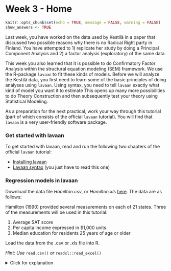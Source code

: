 # Week 3 - Home

```r
knitr::opts_chunk$set(echo = TRUE, message = FALSE, warning = FALSE)
show_answers <- TRUE
```
Last week, you have worked on the data used by Kestilä in a paper that discussed two possible 
reasons why there is no Radical Right party in Finland. You have attempted to 1) replicate her 
study by doing a Principal Component Analysis and 2) a factor analysis (exploratory) of the same 
data. 

This week you also learned that it is possible to do Confirmatory Factor Analysis within the structural 
equation modeling (SEM) framework.  We use the R-package `lavaan` to fit these kinds of models. 
Before we will analyze the Kestilä data, you first need to learn some of the basic principles of doing 
analyses using `lavaan`. Using syntax, you need to tell `lavaan` exactly 
what kind of model you want it to estimate This opens up many more possibilities to do Theory Construction and then 
subsequently test your theory using Statistical Modeling. 

As a preparation for the next practical, work your way through this tutorial (part of which consists of the official `lavaan` tutorial). You will find that `lavaan` is a very user-friendly software package.

### Get started with lavaan

To get started with lavaan, read and run the following two chapters of the official `lavaan` tutorial:

* [Installing lavaan](http://lavaan.ugent.be/tutorial/install.html)
* [Lavaan syntax](http://lavaan.ugent.be/tutorial/syntax1.html) (you just have to read this one)

### Regression models in lavaan

Download the data file *Hamilton.csv*, or *Hamilton.xls* [here](https://github.com/cjvanlissa/TCSM_student). The data are as follows:

Hamilton (1990) provided several measurements on each of 21 states. Three of the
measurements will be used in this tutorial:

1. Average SAT score
2. Per capita income expressed in $1,000 units
3. Median education for residents 25 years of age or older

Load the data from the .csv or .xls file into R.

*Hint: Use* `read.csv()` *or* `readxl::read_excel()`

<details>
  <summary>Click for explanation</summary>
```r
library(readxl)
df <- read_excel("Hamilton.xlsx", 1)
```

```r
library(readxl)
df <- read_excel("TCSM_student/Hamilton.xlsx", 1)
```

Or 

```r
df <- read.csv("Hamilton.csv")
```
\details

### Conceptual model

The following path diagram shows a model for these data:

![](AMOS_path.png)

This is a simple regression model where one observed variable, SAT, is predicted as a
linear combination of the other two observed variables, Education and Income. As with
nearly all empirical data, the prediction will not be perfect. The variable Other
represents variables other than Education and Income that affect SAT.
Each single-headed arrow represents a regression weight. The number 1 in the
figure specifies that Other must have a weight of 1 in the prediction of SAT. This constraint is imposed by default in `lavaan`.

### Lavaan syntax

Based on the `lavaan` tutorial, write down (just as text) the model syntax that describes the model in the picture. How many regressions are there? How many covariances?

<details>
  <summary>Click for explanation</summary>
The syntax for this model is:

```r
"SAT ~ Income + Education
Income ~~ Education"
```

Or, equivalently:

```r
"SAT ~ Income 
SAT ~ Education
Income ~~ Education"
```

This syntax specifies two regression equations and one covariance. However, three more parameters are included by lavaan per default:

1. The **residual** (unexplained) variance in SAT
2. The variance of Income
3. The variance of Education

So, strictly speaking, if you don't want to rely on the default settings, the syntax would be:

```r
"SAT ~ Income + Education
Income ~~ Education
SAT~~SAT
Income~~Income
Education~~Education"
```
\details


### Performing the analysis

In `lavaan`, models are fit using the `sem()` function. Run the command `?sem` to open the help file for this function. Try to figure out how to take the syntax you wrote for the previous question, and fit it to the Hamilton data.

<details>
  <summary>Click for explanation</summary>

```r
# Load the lavaan package
library(lavaan)
# Fit the model to df, and store the result in an object called 'fit'
fit <- sem(model = "SAT ~ Income + Education
                    Income ~~ Education",
           data = df)
```
This will result in a warning about the variances. You can ignore this.
\details

### Viewing the output

Most of the relevant output of a `lavaan` analysis can be extracted using the `summary()` function. Get a summary for the analysis now. Do either of the predictors have a significant effect on SA? By specifying the option `rsquare = TRUE` in the `summary()` function, you can additionally get squared multiple correlations for the dependent variables.

<details>
  <summary>Click for explanation</summary>

```r
summary(fit, rsquare = TRUE)
```
\details


### Plotting the output

The package `semPlot` can automatically plot simple SEM models, like path models and CFA models. To visualize this SEM model, install the semPlot package, and use the function `semPaths`:

```r
install.packages("semPlot")
library(semPlot)
semPaths(fit)
```
```r
library(semPlot)
semPaths(fit)
```

The default plot can be improved upon, for example, by plotting the parameter estimates onto the paths, and rotating it to match our initial conceptual model at the start of this tutorial:

```r
semPaths(fit, whatLabels = "est", rotation = 2)
```
